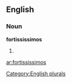 ==English==

===Noun===
'''fortississimos'''

# {{plural of|[[fortississimo]]}}

[[Category:English plurals]]

[[ar:fortississimos]]